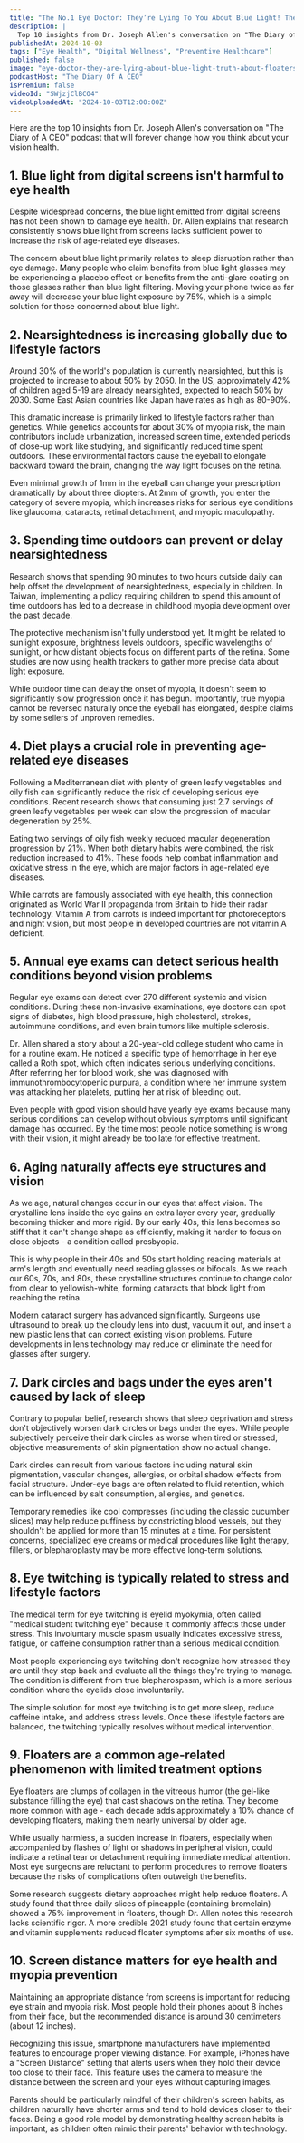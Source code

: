 ```yaml
---
title: "The No.1 Eye Doctor: They’re Lying To You About Blue Light! The Truth About Floaters!"
description: |
  Top 10 insights from Dr. Joseph Allen's conversation on "The Diary of A CEO" podcast that will forever change how you think about your vision health.
publishedAt: 2024-10-03
tags: ["Eye Health", "Digital Wellness", "Preventive Healthcare"]
published: false
image: "eye-doctor-they-are-lying-about-blue-light-truth-about-floaters.jpg"
podcastHost: "The Diary Of A CEO"
isPremium: false
videoId: "SWjzjClBCO4"
videoUploadedAt: "2024-10-03T12:00:00Z"
---
```



<PodcastSummaryPageLayout frontmatter={frontmatter}>

Here are the top 10 insights from Dr. Joseph Allen's conversation on "The Diary of A CEO" podcast that will forever change how you think about your vision health.

## 1. Blue light from digital screens isn't harmful to eye health

Despite widespread concerns, the blue light emitted from digital screens has not been shown to damage eye health. Dr. Allen explains that research consistently shows blue light from screens lacks sufficient power to increase the risk of age-related eye diseases.

The concern about blue light primarily relates to sleep disruption rather than eye damage. Many people who claim benefits from blue light glasses may be experiencing a placebo effect or benefits from the anti-glare coating on those glasses rather than blue light filtering. Moving your phone twice as far away will decrease your blue light exposure by 75%, which is a simple solution for those concerned about blue light.

## 2. Nearsightedness is increasing globally due to lifestyle factors

Around 30% of the world's population is currently nearsighted, but this is projected to increase to about 50% by 2050. In the US, approximately 42% of children aged 5-19 are already nearsighted, expected to reach 50% by 2030. Some East Asian countries like Japan have rates as high as 80-90%.

This dramatic increase is primarily linked to lifestyle factors rather than genetics. While genetics accounts for about 30% of myopia risk, the main contributors include urbanization, increased screen time, extended periods of close-up work like studying, and significantly reduced time spent outdoors. These environmental factors cause the eyeball to elongate backward toward the brain, changing the way light focuses on the retina.

Even minimal growth of 1mm in the eyeball can change your prescription dramatically by about three diopters. At 2mm of growth, you enter the category of severe myopia, which increases risks for serious eye conditions like glaucoma, cataracts, retinal detachment, and myopic maculopathy.

## 3. Spending time outdoors can prevent or delay nearsightedness

Research shows that spending 90 minutes to two hours outside daily can help offset the development of nearsightedness, especially in children. In Taiwan, implementing a policy requiring children to spend this amount of time outdoors has led to a decrease in childhood myopia development over the past decade.

The protective mechanism isn't fully understood yet. It might be related to sunlight exposure, brightness levels outdoors, specific wavelengths of sunlight, or how distant objects focus on different parts of the retina. Some studies are now using health trackers to gather more precise data about light exposure.

While outdoor time can delay the onset of myopia, it doesn't seem to significantly slow progression once it has begun. Importantly, true myopia cannot be reversed naturally once the eyeball has elongated, despite claims by some sellers of unproven remedies.

## 4. Diet plays a crucial role in preventing age-related eye diseases

Following a Mediterranean diet with plenty of green leafy vegetables and oily fish can significantly reduce the risk of developing serious eye conditions. Recent research shows that consuming just 2.7 servings of green leafy vegetables per week can slow the progression of macular degeneration by 25%.

Eating two servings of oily fish weekly reduced macular degeneration progression by 21%. When both dietary habits were combined, the risk reduction increased to 41%. These foods help combat inflammation and oxidative stress in the eye, which are major factors in age-related eye diseases.

While carrots are famously associated with eye health, this connection originated as World War II propaganda from Britain to hide their radar technology. Vitamin A from carrots is indeed important for photoreceptors and night vision, but most people in developed countries are not vitamin A deficient.

## 5. Annual eye exams can detect serious health conditions beyond vision problems

Regular eye exams can detect over 270 different systemic and vision conditions. During these non-invasive examinations, eye doctors can spot signs of diabetes, high blood pressure, high cholesterol, strokes, autoimmune conditions, and even brain tumors like multiple sclerosis.

Dr. Allen shared a story about a 20-year-old college student who came in for a routine exam. He noticed a specific type of hemorrhage in her eye called a Roth spot, which often indicates serious underlying conditions. After referring her for blood work, she was diagnosed with immunothrombocytopenic purpura, a condition where her immune system was attacking her platelets, putting her at risk of bleeding out.

Even people with good vision should have yearly eye exams because many serious conditions can develop without obvious symptoms until significant damage has occurred. By the time most people notice something is wrong with their vision, it might already be too late for effective treatment.

## 6. Aging naturally affects eye structures and vision

As we age, natural changes occur in our eyes that affect vision. The crystalline lens inside the eye gains an extra layer every year, gradually becoming thicker and more rigid. By our early 40s, this lens becomes so stiff that it can't change shape as efficiently, making it harder to focus on close objects - a condition called presbyopia.

This is why people in their 40s and 50s start holding reading materials at arm's length and eventually need reading glasses or bifocals. As we reach our 60s, 70s, and 80s, these crystalline structures continue to change color from clear to yellowish-white, forming cataracts that block light from reaching the retina.

Modern cataract surgery has advanced significantly. Surgeons use ultrasound to break up the cloudy lens into dust, vacuum it out, and insert a new plastic lens that can correct existing vision problems. Future developments in lens technology may reduce or eliminate the need for glasses after surgery.

## 7. Dark circles and bags under the eyes aren't caused by lack of sleep

Contrary to popular belief, research shows that sleep deprivation and stress don't objectively worsen dark circles or bags under the eyes. While people subjectively perceive their dark circles as worse when tired or stressed, objective measurements of skin pigmentation show no actual change.

Dark circles can result from various factors including natural skin pigmentation, vascular changes, allergies, or orbital shadow effects from facial structure. Under-eye bags are often related to fluid retention, which can be influenced by salt consumption, allergies, and genetics.

Temporary remedies like cool compresses (including the classic cucumber slices) may help reduce puffiness by constricting blood vessels, but they shouldn't be applied for more than 15 minutes at a time. For persistent concerns, specialized eye creams or medical procedures like light therapy, fillers, or blepharoplasty may be more effective long-term solutions.

## 8. Eye twitching is typically related to stress and lifestyle factors

The medical term for eye twitching is eyelid myokymia, often called "medical student twitching eye" because it commonly affects those under stress. This involuntary muscle spasm usually indicates excessive stress, fatigue, or caffeine consumption rather than a serious medical condition.

Most people experiencing eye twitching don't recognize how stressed they are until they step back and evaluate all the things they're trying to manage. The condition is different from true blepharospasm, which is a more serious condition where the eyelids close involuntarily.

The simple solution for most eye twitching is to get more sleep, reduce caffeine intake, and address stress levels. Once these lifestyle factors are balanced, the twitching typically resolves without medical intervention.

## 9. Floaters are a common age-related phenomenon with limited treatment options

Eye floaters are clumps of collagen in the vitreous humor (the gel-like substance filling the eye) that cast shadows on the retina. They become more common with age - each decade adds approximately a 10% chance of developing floaters, making them nearly universal by older age.

While usually harmless, a sudden increase in floaters, especially when accompanied by flashes of light or shadows in peripheral vision, could indicate a retinal tear or detachment requiring immediate medical attention. Most eye surgeons are reluctant to perform procedures to remove floaters because the risks of complications often outweigh the benefits.

Some research suggests dietary approaches might help reduce floaters. A study found that three daily slices of pineapple (containing bromelain) showed a 75% improvement in floaters, though Dr. Allen notes this research lacks scientific rigor. A more credible 2021 study found that certain enzyme and vitamin supplements reduced floater symptoms after six months of use.

## 10. Screen distance matters for eye health and myopia prevention

Maintaining an appropriate distance from screens is important for reducing eye strain and myopia risk. Most people hold their phones about 8 inches from their face, but the recommended distance is around 30 centimeters (about 12 inches).

Recognizing this issue, smartphone manufacturers have implemented features to encourage proper viewing distance. For example, iPhones have a "Screen Distance" setting that alerts users when they hold their device too close to their face. This feature uses the camera to measure the distance between the screen and your eyes without capturing images.

Parents should be particularly mindful of their children's screen habits, as children naturally have shorter arms and tend to hold devices closer to their faces. Being a good role model by demonstrating healthy screen habits is important, as children often mimic their parents' behavior with technology.

</PodcastSummaryPageLayout>
